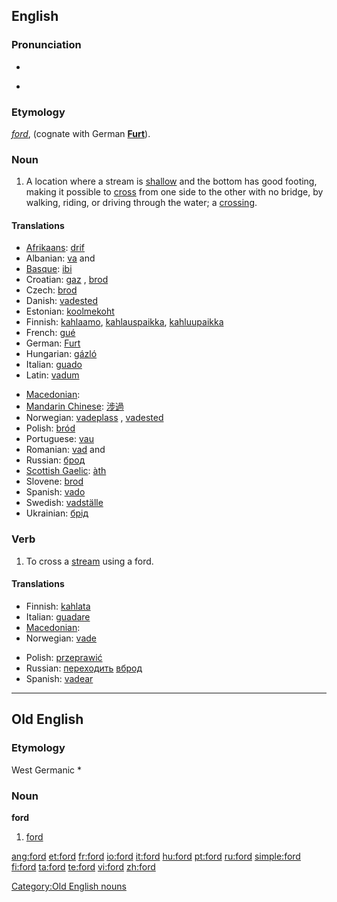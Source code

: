 {{wikipedia|dab=ford (disambiguation)|ford}}
{{also|Ford|FORD}}
==English==

===Pronunciation===
* {{IPA|/foʊɹd/|/fɔːɹd/}}
* {{audio|en-us-ford.ogg|Audio (US)}}
*: {{rhymes|ɔː(r)d}}

===Etymology===
{{etyl|ang}} ''[[#Old English|ford]]'', (cognate with German '''[[Furt]]''').

===Noun===
{{en-noun}}

# A location where a stream is [[shallow]] and the bottom has good footing, making it possible to [[cross]] from one side to the other with no bridge, by walking, riding, or driving through the water; a [[crossing]].

====Translations====
{{trans-top|crossing}}
* [[Afrikaans]]: [[drif]]
* Albanian: [[va]] {{f}} and {{m}}
* [[Basque]]: [[ibi]]
* Croatian: [[gaz]] {{m}}, [[brod]] {{m}}
* Czech: [[brod]] {{m}}
* Danish: [[vadested#Danish|vadested]] {{n}}
* Estonian: [[koolmekoht]]
* Finnish: [[kahlaamo]], [[kahlauspaikka]], [[kahluupaikka]]
* French: [[gué]] {{m}}
* German: [[Furt]] {{f}}
* Hungarian: [[gázló]]
* Italian: [[guado]] {{m}}
* Latin: [[vadum]] {{n}}
{{trans-mid}}
* [[Macedonian]]: {{t|mk|брод|m|tr=brod|sc=Cyrl}}
* [[Mandarin Chinese]]: [[涉過]]
* Norwegian: [[vadeplass]] {{m}}, [[vadested#Norwegian|vadested]] {{n}}
* Polish: [[bród]] {{m}}
* Portuguese: [[vau]]
* Romanian: [[vad]] {{f}} and {{m}}
* Russian: [[брод]] {{m}}
* [[Scottish Gaelic]]: [[àth]] {{m}}
* Slovene: [[brod]] {{m}}
* Spanish: [[vado]] {{m}}
* Swedish: [[vadställe]] {{n}}
* Ukrainian: [[брід]]
{{trans-bottom}}

===Verb===
{{en-verb}}

# To cross a [[stream]] using a ford.

====Translations====
{{trans-top|to cross a stream}}
* Finnish: [[kahlata]]
* Italian: [[guadare]]
* [[Macedonian]]: {{t|mk|броди|tr=bródi|sc=Cyrl}}
* Norwegian: [[vade]]
{{trans-mid}}
* Polish: [[przeprawić]]
* Russian: [[переходить]] [[вброд]]
* Spanish: [[vadear]]
{{trans-bottom}}

----

==Old English==

===Etymology===
West Germanic *{{term||furdu}}

===Noun===
'''ford''' {{m}}

# [[#Noun|ford]]

[[Category:Old English nouns]]

[[ang:ford]]
[[et:ford]]
[[fr:ford]]
[[io:ford]]
[[it:ford]]
[[hu:ford]]
[[pt:ford]]
[[ru:ford]]
[[simple:ford]]
[[fi:ford]]
[[ta:ford]]
[[te:ford]]
[[vi:ford]]
[[zh:ford]]